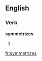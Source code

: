 ==English==

===Verb===
'''symmetrizes'''

# {{third-person singular of|symmetrize}}

[[fr:symmetrizes]]